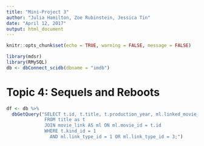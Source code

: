 ```yaml
---
title: "Mini-Project 3"
author: "Julia Hamilton, Zoe Rubinstein, Jessica Tin"
date: "April 12, 2017"
output: html_document
---
```


```r
knitr::opts_chunk$set(echo = TRUE, warning = FALSE, message = FALSE)
```

```r
library(mdsr)
library(RMySQL)
db <- dbConnect_scidb(dbname = "imdb")
```

# Topic 4: Sequels and Reboots
```r
df <- db %>%
  dbGetQuery("SELECT t.id, t.title, t.production_year, ml.linked_movie_id, ml.link_type_id
              FROM title as t
              JOIN movie_link AS ml ON ml.movie_id = t.id
              WHERE t.kind_id = 1
                AND ml.link_type_id = 1 OR ml.link_type_id = 3;")
```